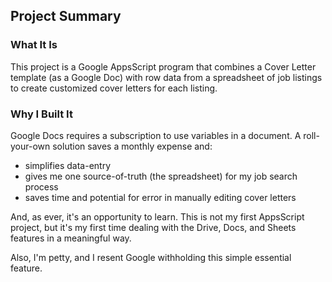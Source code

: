 ## Project Summary
### What It Is
This project is a Google AppsScript program that combines a Cover Letter template (as
a Google Doc) with row data from a spreadsheet of job listings to
create customized cover letters for each listing.

### Why I Built It
Google Docs requires a subscription to use variables in a document. A
roll-your-own solution saves a monthly expense and:
* simplifies data-entry
* gives me one source-of-truth (the spreadsheet) for my job search process
* saves time and potential for error in manually editing cover letters

And, as ever, it's an opportunity to learn. This is not my first
AppsScript project, but it's my first time dealing with the Drive,
Docs, and Sheets features in a meaningful way.

Also, I'm petty, and I resent Google withholding this simple essential feature.
